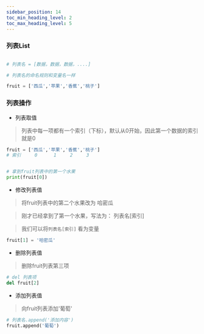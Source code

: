 ```yaml
---
sidebar_position: 14
toc_min_heading_level: 2
toc_max_heading_level: 5
---
```


### 列表List

```python

# 列表名 = [数据，数据，数据，....]

# 列表名的命名规则和变量名一样

fruit = ['西瓜','苹果','香蕉','桃子']

```
### 列表操作

* 列表取值

> 列表中每一项都有一个索引（下标），默认从0开始，因此第一个数据的索引就是0

```python
fruit = ['西瓜','苹果','香蕉','桃子']
# 索引     0      1     2     3


# 拿到fruit列表中的第一个水果
print(fruit[0])
```



* 修改列表值
>  将fruit列表中的第二个水果改为 哈密瓜

> 刚才已经拿到了第一个水果，写法为： 列表名[索引]

>  我们可以将`列表名[索引]` 看为变量

```python
fruit[1] = '哈密瓜'
```



* 删除列表值

>  删除fruit列表第三项

```python
# del 列表项
del fruit[2]
```


* 添加列表值

>  向fruit列表添加'葡萄'

```python
# 列表名.append('添加内容')
fruit.append('葡萄')
```